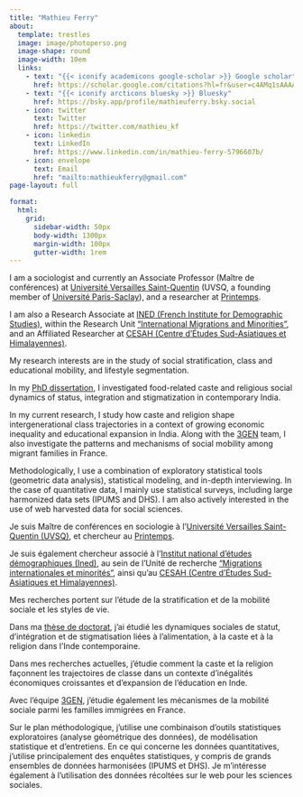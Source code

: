 ```yaml
---
title: "Mathieu Ferry"
about: 
  template: trestles
  image: image/photoperso.png
  image-shape: round
  image-width: 10em 
  links:
    - text: "{{< iconify academicons google-scholar >}} Google scholar"
      href: https://scholar.google.com/citations?hl=fr&user=c4AMq1sAAAAJ
    - text: "{{< iconify arcticons bluesky >}} Bluesky"
      href: https://bsky.app/profile/mathieuferry.bsky.social
    - icon: twitter
      text: Twitter
      href: https://twitter.com/mathieu_kf
    - icon: linkedin
      text: LinkedIn
      href: https://www.linkedin.com/in/mathieu-ferry-5796607b/
    - icon: envelope
      text: Email
      href: "mailto:mathieukferry@gmail.com"
page-layout: full

format:
  html: 
    grid:
      sidebar-width: 50px
      body-width: 1300px
      margin-width: 100px
      gutter-width: 1rem
---
```


::: {.content-visible when-profile="english"}
I am a sociologist and currently an Associate Professor (Maître de conférences) at [Université Versailles Saint-Quentin](https://www.uvsq.fr/english) (UVSQ, a founding member of [Université Paris-Saclay](https://www.universite-paris-saclay.fr/en)), and a researcher at [Printemps](https://www.printemps.uvsq.fr/).

I am also a Research Associate at [INED (French Institute for Demographic Studies)](https://www.ined.fr/en/), within the Research Unit ["International Migrations and Minorities"](https://www.ined.fr/en/research/research-teams/UR08), and an Affiliated Researcher at [CESAH (Centre d’Études Sud-Asiatiques et Himalayennes)](https://cesah.ehess.fr/en).

My research interests are in the study of social stratification, class and educational mobility, and lifestyle segmentation.

In my [PhD dissertation](https://hal-sciencespo.archives-ouvertes.fr/tel-03620008/document), I investigated food-related caste and religious social dynamics of status, integration and stigmatization in contemporary India.

In my current research, I study how caste and religion shape intergenerational class trajectories in a context of growing economic inequality and educational expansion in India. Along with the [3GEN](https://3gen.site.ined.fr/en/) team, I also investigate the patterns and mechanisms of social mobility among migrant families in France.

Methodologically, I use a combination of exploratory statistical tools (geometric data analysis), statistical modeling, and in-depth interviewing. In the case of quantitative data, I mainly use statistical surveys, including large harmonized data sets (IPUMS and DHS). I am also actively interested in the use of web harvested data for social sciences.
:::

::: {.content-visible when-profile="french"}
Je suis Maître de conférences en sociologie à l'[Université Versailles Saint-Quentin (UVSQ)](https://www.uvsq.fr/), et chercheur au [Printemps](https://www.printemps.uvsq.fr/).

Je suis également chercheur associé à l'[Institut national d'études démographiques (Ined)](https://www.ined.fr/), au sein de l'Unité de recherche ["Migrations internationales et minorités"](https://www.ined.fr/fr/recherche/equipes-recherche/UR08), ainsi qu'au [CESAH (Centre d’Études Sud-Asiatiques et Himalayennes)](https://cesah.ehess.fr/).

Mes recherches portent sur l'étude de la stratification et de la mobilité sociale et les styles de vie.

Dans ma [thèse de doctorat](https://hal-sciencespo.archives-ouvertes.fr/tel-03620008/document), j'ai étudié les dynamiques sociales de statut, d'intégration et de stigmatisation liées à l'alimentation, à la caste et à la religion dans l'Inde contemporaine.

Dans mes recherches actuelles, j'étudie comment la caste et la religion façonnent les trajectoires de classe dans un contexte d'inégalités économiques croissantes et d'expansion de l'éducation en Inde.

Avec l'équipe [3GEN](https://3gen.site.ined.fr/), j'étudie également les mécanismes de la mobilité sociale parmi les familles immigrées en France.

Sur le plan méthodologique, j'utilise une combinaison d'outils statistiques exploratoires (analyse géométrique des données), de modélisation statistique et d'entretiens. En ce qui concerne les données quantitatives, j'utilise principalement des enquêtes statistiques, y compris de grands ensembles de données harmonisées (IPUMS et DHS). Je m'intéresse également à l'utilisation des données récoltées sur le web pour les sciences sociales.
:::
